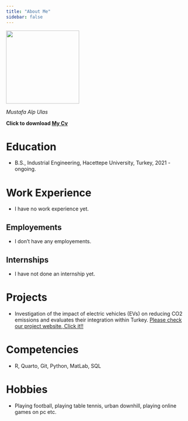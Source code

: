 ```yaml
---
title: "About Me"
sidebar: false 
---
```


![](docs/ben_foto_siyah_beyaz.jpg){fig-align="center" width="200"}

*Mustafa Alp Ulas*

**Click to download [My Cv](docs/CV.pdf)**

# Education

-   B.S., Industrial Engineering, Hacettepe University, Turkey, 2021 - ongoing.

# Work Experience

-   I have no work experience yet.

## Employements

-   I don't have any employements.

## Internships

-   I have not done an internship yet.

# Projects

-   Investigation of the impact of electric vehicles (EVs) on reducing CO2 emissions and evaluates their integration within Turkey. [Please check our project website, Click it!!](https://emu-hacettepe-analytics.github.io/emu430-fall2024-team-nrg/)

# Competencies

-   R, Quarto, Git, Python, MatLab, SQL

# Hobbies

-   Playing football, playing table tennis, urban downhill, playing online games on pc etc.
